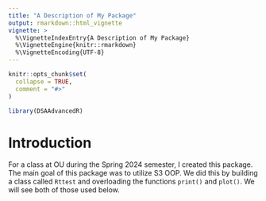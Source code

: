 ```yaml
---
title: "A Description of My Package"
output: rmarkdown::html_vignette
vignette: >
  %\VignetteIndexEntry{A Description of My Package}
  %\VignetteEngine{knitr::rmarkdown}
  %\VignetteEncoding{UTF-8}
---
```


```r
knitr::opts_chunk$set(
  collapse = TRUE,
  comment = "#>"
)
```

```r
library(DSAAdvancedR)
```

# Introduction

For a class at OU during the Spring 2024 semester, I created this package.  The main goal of this package was to utilize S3 OOP.  We did this by building a class called `Rttest` and overloading the functions `print()` and `plot()`.  We will see both of those used below.
